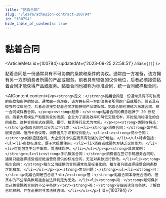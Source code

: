 ```yaml
---
title: "黏着合同"
slug: "/learn/adhesion-contract-100794"
id: "100794"
hide_table_of_contents: true
---
```



# 黏着合同

<ArticleMeta id={100794} updatedAt={'2023-09-25 22:58:51'} alias={`[]`} />
<div className='border-solid border-b border-t-0 my-4 border-[var(--ifm-color-gray-300)]' />

黏着合同是一份通常具有不可协商的条款和条件的协议。通常由一方准备，该方拥有另一方即消费者所需的产品或服务。前者具有较强的议价地位，后者必须接受黏着合同才能获得产品或服务。黏着合同也被称为标准合同、统一合同或样板合同。

<AIContent content={`<p><strong>定义：</strong>黏着合同是一份通常具有不可协商的条款和条件的协议。通常由一方准备，该方拥有另一方即消费者所需的产品或服务。前者具有较强的议价地位，后者必须接受黏着合同才能获得产品或服务。黏着合同也被称为标准合同、统一合同或样板合同。</p><p><strong>起源：</strong>黏着合同的概念起源于 20 世纪初，随着大规模生产和服务业的发展，企业为了提高效率和降低交易成本，开始使用标准化的合同条款。这种合同形式在保险、银行、租赁等行业尤为常见。</p><p><strong>类别与特点：</strong>黏着合同可以分为以下几类：<ul><li><strong>消费合同：</strong>如手机服务合同、信用卡协议等，消费者几乎没有议价能力。</li><li><strong>商业合同：</strong>如供应链合同，大企业对小供应商具有较强的议价地位。</li></ul>特点包括：<ul><li>条款标准化，便于大规模使用。</li><li>消费者或弱势方缺乏议价能力。</li><li>可能包含不公平条款，需法律保护。</li></ul></p><p><strong>具体案例：</strong><ul><li><strong>手机服务合同：</strong>消费者在签订手机服务合同时，通常只能选择接受或拒绝运营商提供的标准合同，无法对条款进行修改。</li><li><strong>租车合同：</strong>租车公司提供的合同通常也是标准化的，租车者只能选择接受合同条款才能租车。</li></ul></p><p><strong>常见问题：</strong><ul><li><strong>问：</strong>黏着合同是否合法？<br/><strong>答：</strong>黏着合同本身是合法的，但其中的不公平条款可能会被法律判定为无效。</li><li><strong>问：</strong>如何保护自己免受黏着合同的不公平条款？<br/><strong>答：</strong>仔细阅读合同条款，了解自己的权利，并在必要时寻求法律咨询。</li></ul></p>`} id={100794} />
